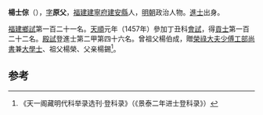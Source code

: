 '''楊士倧'''（{{bd|1435年||？}}），[[表字|字]]'''原父'''，[[福建|福建]][[建寧府|建寧府]][[建安縣|建安縣]]人，[[明朝|明朝]]政治人物。[[進士|進士]]出身。

[[福建|福建]][[鄉試|鄉試]]第一百二十一名。[[天顺_(明朝)|天順]]元年（1457年）參加丁丑科[[會試|會試]]，得[[貢士|貢士]]第一百二十二名。[[殿試|殿試]]登進士第二甲第四十六名。曾祖父楊伯成，贈[[榮祿大夫|榮祿大夫]][[少傅|少傅]][[工部尚書|工部尚書]]兼[[大學士|大學士]]、祖父楊榮、父亲楊錫<ref>《天一阁藏明代科举录选刊·登科录》（《景泰二年进士登科录》）</ref>。

==参考==
{{reflist}}

{{天順元年丁丑科殿試金榜}}


{{明朝人物小作品}}